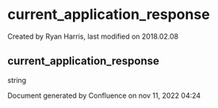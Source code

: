 
# current_application_response 

 Created by  Ryan Harris, last modified on 2018.02.08

## current_application_response

string

Document generated by Confluence on nov 11, 2022 04:24

